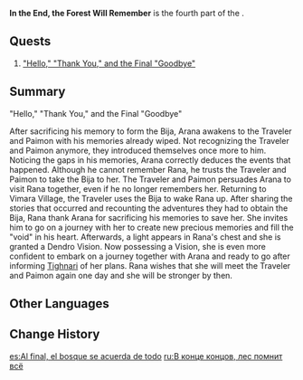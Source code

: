 {{Act Infobox
|image          = 
|type           = World
|major          = yes
|chapter        = Aranyaka
|actNum         = IV
|actType        = Part
|prev           = Nursery of Lost Dreams
}}
'''In the End, the Forest Will Remember''' is the fourth part of the {{Quest|Aranyaka}}.

==Quests==
# [["Hello," "Thank You," and the Final "Goodbye"]]

==Summary==
;"Hello," "Thank You," and the Final "Goodbye"
After sacrificing his memory to form the Bija, Arana awakens to the Traveler and Paimon with his memories already wiped. Not recognizing the Traveler and Paimon anymore, they introduced themselves once more to him. Noticing the gaps in his memories, Arana correctly deduces the events that happened. Although he cannot remember Rana, he trusts the Traveler and Paimon to take the Bija to her. The Traveler and Paimon persuades Arana to visit Rana together, even if he no longer remembers her. Returning to Vimara Village, the Traveler uses the Bija to wake Rana up. After sharing the stories that occurred and recounting the adventures they had to obtain the Bija, Rana thank Arana for sacrificing his memories to save her. She invites him to go on a journey with her to create new precious memories and fill the "void" in his heart. Afterwards, a light appears in Rana's chest and she is granted a Dendro Vision. Now possessing a Vision, she is even more confident to embark on a journey together with Arana and ready to go after informing [[Tighnari]] of her plans. Rana wishes that she will meet the Traveler and Paimon again one day and she will be stronger by then.

==Other Languages==
{{Other Languages
|en       = In the End, the Forest Will Remember
|zhs      = 最终，森林会记住一切
|zhs_rm   = Zuìzhōng, Sēnlín Huì Jìzhù Yīqiè
|zht      = 最終，森林會記住一切
|zht_rm   = Zuìzhōng, Sēnlín Huì Jìzhù Yīqiè
|zh_tl    = In the End, the Forest Remembers Everything
|ja       = そして、森はすべてを記憶する
|ja_rm    = Soshite, Mori wa subete wo Kiokusuru
|ja_tl    = And so, the Forrest Remembers Everything
|ko       = 결국, 숲이 모든 걸 기억할 테니까
|ko_rm    = Gyeolguk, Supi Modeun Geol Gieokal Tenikka
|ko_tl    = In the End, the Forest Will Remember Everything
|es       = Al final, el bosque se acuerda de todo
|es_tl    = In the End, the Forest Remembers Everything
|fr       = À la fin, la forêt se souvient de tout
|fr_tl    = In the End, the Forest Remembers Everything
|ru       = В конце концов, лес помнит всё
|ru_tl    = In the End, the Forest Remembers Everything
|th       = สุดท้ายแล้ว ป่าไม้จะจดจำทุกสิ่งทุกอย่าง
|th_rm    = Sud Tai Laew, Pa Mai Ja Jod Jam Tuk Sing Tuk Yang
|th_tl    = In the End, the Forest Will Remember Everything
|vi       = Cuối Cùng, Rừng Sẽ Ghi Nhớ Tất Cả
|vi_tl    = 
|de       = Der Wald vergisst nichts
|de_tl    = The Forest Doesn't Forget
|id       = Pada Akhirnya, Hutan Akan Selalu Mengingat Segalanya
|id_tl    = In the End, the Forest Will Always Remember Everything
|pt       = No Fim, A Floresta Lembrará
|pt_tl    = In the End, the Forest Will Remember
|tr       = Sonunda Orman Hatırlar
|tr_tl    = 
|it       = Alla fine, la foresta non dimenticherà
|it_tl    = 
}}

==Change History==
{{Change History|3.0}}

[[es:Al final, el bosque se acuerda de todo]]
[[ru:В конце концов, лес помнит всё]]